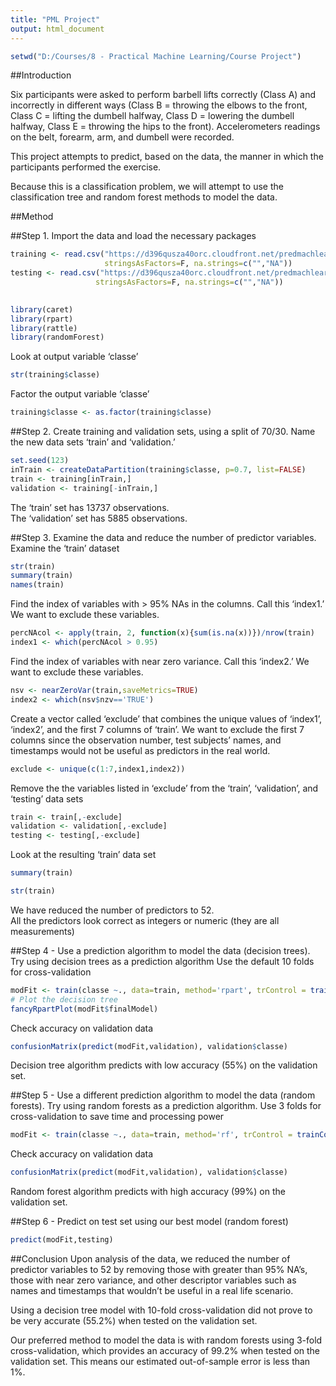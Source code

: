 ---
title: "PML Project"
output: html_document
---

```{r, echo=FALSE}
setwd("D:/Courses/8 - Practical Machine Learning/Course Project")
```

##Introduction

Six participants were asked to perform barbell lifts correctly (Class A) and incorrectly in different ways (Class B = throwing the elbows to the front, Class C = lifting the dumbell halfway, Class D = lowering the dumbell halfway, Class E = throwing the hips to the front).  Accelerometers readings on the belt, forearm, arm, and dumbell were recorded.

This project attempts to predict, based on the data, the manner in which the participants performed the exercise.

Because this is a classification problem, we will attempt to use the classification tree and random forest methods to model the data.

##Method

##Step 1. Import the data and load the necessary packages
```{r, message=FALSE, warning=FALSE}
training <- read.csv("https://d396qusza40orc.cloudfront.net/predmachlearn/pml-training.csv",
                     stringsAsFactors=F, na.strings=c("","NA"))
testing <- read.csv("https://d396qusza40orc.cloudfront.net/predmachlearn/pml-testing.csv",
                   stringsAsFactors=F, na.strings=c("","NA"))
                   

library(caret)
library(rpart)
library(rattle)
library(randomForest)
```
Look at output variable 'classe'
```{r}
str(training$classe)
```
Factor the output variable 'classe'
```{r}
training$classe <- as.factor(training$classe)
```

##Step 2. Create training and validation sets, using a split of 70/30.
Name the new data sets 'train' and 'validation.'
```{r}
set.seed(123)
inTrain <- createDataPartition(training$classe, p=0.7, list=FALSE)
train <- training[inTrain,]
validation <- training[-inTrain,]
```
The 'train' set has 13737 observations.  
The 'validation' set has 5885 observations.  

##Step 3. Examine the data and reduce the number of predictor variables.
Examine the 'train' dataset
```{r, eval=FALSE}
str(train)
summary(train)
names(train)
```
Find the index of variables with > 95% NAs in the columns. Call this 'index1.'  We want to exclude these variables.
```{r}
percNAcol <- apply(train, 2, function(x){sum(is.na(x))})/nrow(train)
index1 <- which(percNAcol > 0.95)
```

Find the index of variables with near zero variance. Call this 'index2.'  We want to exclude these variables.
```{r}
nsv <- nearZeroVar(train,saveMetrics=TRUE)
index2 <- which(nsv$nzv=='TRUE')
```
Create a vector called 'exclude' that combines the unique values of 'index1', 'index2', and the first 7 columns of 'train'.  We want to exclude the first 7 columns since the observation number, test subjects' names, and timestamps would not be useful as predictors in the real world.
```{r}
exclude <- unique(c(1:7,index1,index2))
```
Remove the the variables listed in 'exclude' from the 'train', 'validation', and 'testing' data sets
```{r}
train <- train[,-exclude]
validation <- validation[,-exclude]
testing <- testing[,-exclude]
```
Look at the resulting 'train' data set
```{r,eval=FALSE}
summary(train)
```
```{r}
str(train)
```
We have reduced the number of predictors to 52.  
All the predictors look correct as integers or numeric (they are all measurements)

##Step 4 - Use a prediction algorithm to model the data (decision trees).
Try using decision trees as a prediction algorithm
Use the default 10 folds for cross-validation
```{r}
modFit <- train(classe ~., data=train, method='rpart', trControl = trainControl(method='cv'))
# Plot the decision tree
fancyRpartPlot(modFit$finalModel)
```
  
Check accuracy on validation data
```{r}
confusionMatrix(predict(modFit,validation), validation$classe)
```
Decision tree algorithm predicts with low accuracy (55%) on the validation set.

##Step 5 - Use a different prediction algorithm to model the data (random forests).
Try using random forests as a prediction algorithm.
Use 3 folds for cross-validation to save time and processing power
```{r}
modFit <- train(classe ~., data=train, method='rf', trControl = trainControl(method='cv', number = 3))
```

Check accuracy on validation data
```{r}
confusionMatrix(predict(modFit,validation), validation$classe)
```
Random forest algorithm predicts with high accuracy (99%) on the validation set.

##Step 6 - Predict on test set using our best model (random forest)
```{r}
predict(modFit,testing)
```
##Conclusion
Upon analysis of the data, we reduced the number of predictor variables to 52 by removing those with greater than 95% NA's, those with near zero variance, and other descriptor variables such as names and timestamps that wouldn't be useful in a real life scenario. 

Using a decision tree model with 10-fold cross-validation did not prove to be very accurate (55.2%) when tested on the validation set. 

Our preferred method to model the data is with random forests using 3-fold cross-validation, which provides an accuracy of 99.2% when tested on the validation set.  This means our estimated out-of-sample error is less than 1%.
